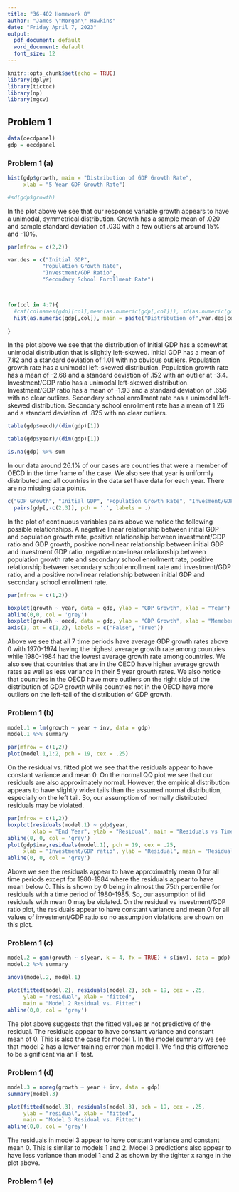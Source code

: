 ```yaml
---
title: "36-402 Homework 8"
author: "James \"Morgan\" Hawkins"
date: "Friday April 7, 2023"
output:
  pdf_document: default
  word_document: default
  font_size: 12
---
```



```r
knitr::opts_chunk$set(echo = TRUE)
library(dplyr)
library(tictoc)
library(np)
library(mgcv)

```


## Problem 1


```r
data(oecdpanel)
gdp = oecdpanel
```


### Problem 1 (a)


```r
hist(gdp$growth, main = "Distribution of GDP Growth Rate",
     xlab = "5 Year GDP Growth Rate")

#sd(gdp$growth)

```


In the plot above we see that our response variable growth appears to have a unimodal, symmetrical distribution. Growth has a sample mean of .020 and sample standard deviation of .030 with a few outliers at around 15% and -10%.


```r
par(mfrow = c(2,2))

var.des = c("Initial GDP", 
           "Population Growth Rate",
           "Investment/GDP Ratio",
           "Secondary School Enrollment Rate")



for(col in 4:7){
  #cat(colnames(gdp)[col],mean(as.numeric(gdp[,col])), sd(as.numeric(gdp[,col])),"\n\n")
  hist(as.numeric(gdp[,col]), main = paste("Distribution of",var.des[col-3]), xlab = var.des[col-3])
  
}


```


In the plot above we see that the distribution of Initial GDP has a somewhat unimodal distribution that is slightly left-skewed. Initial GDP has a mean of 7.82 and a standard deviation of 1.01 with no obvious outliers. Population growth rate  has a unimodal left-skewed distribution. Population growth rate has a mean of -2.68 and a standard deviation of .152 with an outlier at -3.4. Investment/GDP ratio  has a unimodal left-skewed distribution. Investment/GDP ratio has a mean of -1.93 and a standard deviation of .656 with no clear outliers. Secondary school enrollment rate has a unimodal left-skewed distribution. Secondary school enrollment rate has a mean of 1.26 and a standard deviation of .825 with no clear outliers.


```r
table(gdp$oecd)/(dim(gdp)[1])

table(gdp$year)/(dim(gdp)[1])

is.na(gdp) %>% sum
```


In our data around 26.1% of our cases are countries that were a member of OECD in the time frame of the case. We also see that year is uniformly distributed and all countries in the data set have data for each year. There are no missing data points. 


```r
c("GDP Growth", "Initial GDP", "Population Growth Rate", "Invesment/GDP Ratio", "Secondary School \nEnrollment Rate") %>%
  pairs(gdp[,-c(2,3)], pch = '.', labels = .)


```


In the plot of continuous variables pairs above we notice the following possible relationships. A negative linear relationship between initial GDP and population growth rate, positive relationship between investment/GDP ratio and GDP growth, positive non-linear relationship between initial GDP and investment GDP ratio, negative non-linear relationship between population growth rate and secondary school enrollment rate, positive relationship between secondary school enrollment rate and investment/GDP ratio, and a positive non-linear relationship between initial GDP and secondary school enrollment rate. 


```r

par(mfrow = c(1,2))

boxplot(growth ~ year, data = gdp, ylab = "GDP Growth", xlab = "Year")
abline(0,0, col = 'grey')
boxplot(growth ~ oecd, data = gdp, ylab = "GDP Growth", xlab = "Memeber of OECD", xaxt = 'n')
axis(1, at = c(1,2), labels = c("False", "True"))


```


Above we see that all 7 time periods have average GDP growth rates above 0 with 1970-1974 having the highest average growth rate among countries while 1980-1984 had the lowest average growth rate among countries. We also see that countries that are in the OECD have higher average growth rates as well as less variance in their 5 year growth rates. We also notice that countries in the OECD have more outliers on the right side of the distribution of GDP growth while countries not in the OECD have more outliers on the left-tail of the distribution of GDP growth. 


### Problem 1 (b)


```r
model.1 = lm(growth ~ year + inv, data = gdp)
model.1 %>% summary
```


```r
par(mfrow = c(1,2))
plot(model.1,1:2, pch = 19, cex = .25)

```


On the residual vs. fitted plot we see that the residuals appear to have constant variance and mean 0. On the normal QQ plot we see that our residuals are also approximately normal. However, the empirical distribution appears to have slightly wider tails than the assumed normal distribution, especially on the left tail. So, our assumption of normally distributed residuals may be violated. 


```r
par(mfrow = c(1,2))
boxplot(residuals(model.1) ~ gdp$year, 
        xlab = "End Year", ylab = "Residual", main = "Residuals vs Time Period")
abline(0, 0, col = 'grey')
plot(gdp$inv,residuals(model.1), pch = 19, cex = .25,
     xlab = "Investment/GDP ratio", ylab = "Residual", main = "Residual vs. Investment / GDP Ratio")
abline(0, 0, col = 'grey')


```


Above we see the residuals appear to have approximately mean 0 for all time periods except for 1980-1984 where the residuals appear to have mean below 0. This is shown by 0 being in almost the 75th percentile for residuals with a time period of 1980-1985. So, our assumption of iid residuals with mean 0 may be violated. On the residual vs investment/GDP ratio plot, the residuals appear to have constant variance and mean 0 for all values of investment/GDP ratio so no assumption violations are shown on this plot.  


### Problem 1 (c)


```r

model.2 = gam(growth ~ s(year, k = 4, fx = TRUE) + s(inv), data = gdp)
model.2 %>% summary

anova(model.2, model.1)

```


```r

plot(fitted(model.2), residuals(model.2), pch = 19, cex = .25,
     ylab = "residual", xlab = "fitted",
     main = "Model 2 Residual vs. Fitted")
abline(0,0, col = 'grey')

```


The plot above suggests that the fitted values ar not predictive of the residual. The residuals appear to have constant variance and constant mean of 0. This is also the case for model 1. In the model summary we see that model 2 has a lower training error than model 1. We find this difference to be significant via an F test.


### Problem 1 (d)


```r
model.3 = npreg(growth ~ year + inv, data = gdp)
summary(model.3)

```


```r
plot(fitted(model.3), residuals(model.3), pch = 19, cex = .25,
     ylab = "residual", xlab = "fitted",
     main = "Model 3 Residual vs. Fitted")
abline(0,0, col = 'grey')

```


The residuals in model 3 appear to have constant variance and constant mean 0. This is similar to models 1 and 2. Model 3 predictions also appear to have less variance than model 1 and 2 as shown by the tighter x range in the plot above.





### Problem 1 (e)



```r


```




























